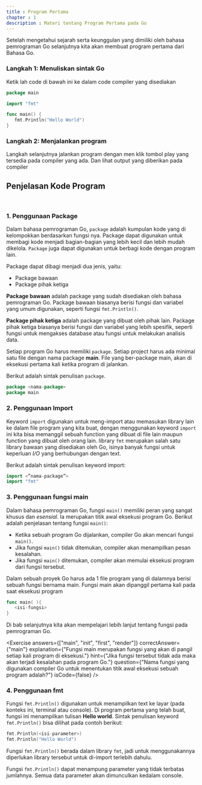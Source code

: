 ---
title : Program Pertama
chapter : 1
description : Materi tentang Program Pertama pada Go
---

Setelah mengetahui sejarah serta keunggulan yang dimiliki oleh bahasa
pemrograman Go selanjutnya kita akan membuat program pertama
dari Bahasa Go.

### Langkah 1: Menuliskan sintak Go

Ketik lah code di bawah ini ke dalam code compiler yang disediakan

```go
package main

import "fmt"

func main() {
   fmt.Println("Hello World")
}
```

### Langkah 2: Menjalankan program

Langkah selanjutnya jalankan program dengan men klik tombol play yang
tersedia pada compiler yang ada. Dan lihat output yang diberikan pada
compiler

<Compiler src="https://goplay.tools/snippet/ajjScwhi6eL"/>

## Penjelasan Kode Program
<br/>

### 1. Penggunaan Package

Dalam bahasa pemrograman Go, `package` adalah kumpulan kode yang di 
kelompokkan berdasarkan fungsi nya. Package dapat digunakan 
untuk membagi kode menjadi bagian-bagian yang lebih kecil dan lebih 
mudah dikelola. `Package` juga dapat digunakan untuk berbagi kode 
dengan program lain.

Package dapat dibagi menjadi dua jenis, yaitu:
- Package bawaan
- Package pihak ketiga

**Package bawaan** adalah package yang sudah disediakan oleh bahasa 
pemrograman Go. Package bawaan biasanya berisi fungsi dan variabel 
yang umum digunakan, seperti fungsi `fmt.Println()`.

**Package pihak ketiga** adalah package yang dibuat oleh pihak lain. 
Package pihak ketiga biasanya berisi fungsi dan variabel yang lebih 
spesifik, seperti fungsi untuk mengakses database atau fungsi untuk 
melakukan analisis data.

Setiap program Go harus memiliki `package`. Setiap project harus ada
minimal satu file dengan nama package **main**. File yang ber-package
main, akan di eksekusi pertama kali ketika program di jalankan.

Berikut adalah sintak penulisan `package`.

```go
package <nama-package>
package main
```

### 2. Penggunaan Import

Keyword `import` digunakan untuk meng-import atau memasukan
library lain ke dalam file program yang kita buat, dengan menggunakan keyword
`import` ini kita bisa memanggil sebuah function yang dibuat di file lain
maupun function yang dibuat oleh orang lain.
library `fmt` merupakan salah satu library bawaan yang disediakan oleh
Go, isinya banyak fungsi untuk keperluan _I/O_ yang berhubungan
dengan text.

Berikut adalah sintak penulisan keyword import:

```go
import <”nama-package”>
import "fmt"
```

### 3. Penggunaan fungsi main

Dalam bahasa pemrograman Go, fungsi `main()` memiliki peran yang 
sangat khusus dan *esensial*. Ia merupakan titik awal eksekusi program 
Go. Berikut adalah penjelasan tentang fungsi `main()`:

-  Ketika sebuah program Go dijalankan, compiler Go akan 
   mencari fungsi `main()`.
-  Jika fungsi `main()` tidak ditemukan, compiler akan menampilkan 
   pesan kesalahan.
-  Jika fungsi `main()` ditemukan, compiler akan memulai eksekusi 
   program dari fungsi tersebut.

Dalam sebuah proyek Go harus ada 1 file program yang di dalamnya 
berisi sebuah fungsi bernama main. Fungsi main akan dipanggil 
pertama kali pada saat eksekusi program
   
```go
func main( ){
   <isi-fungsi>
}
```

<Callout type='warning'>
Di bab selanjutnya kita akan mempelajari lebih lanjut tentang fungsi pada pemrograman Go.
</Callout>

<Exercise 
  answers={["main", "init", "first", "render"]}
  correctAnswer={"main"}
  explanation={"Fungsi main merupakan fungsi yang akan di pangil setiap kali program di eksekusi."}
  hint={"Jika fungsi tersebut tidak ada maka akan terjadi kesalahan pada program Go."}
  question={"Nama fungsi yang digunakan compiler Go untuk menentukan titik awal eksekusi sebuah program adalah?"}
  isCode={false}
/>

### 4. Penggunaan fmt

Fungsi `fmt.Println()` digunakan untuk menampilkan text ke layar (pada
konteks ini, terminal atau console). Di program pertama yang telah buat, 
fungsi ini menampilkan tulisan **Hello world**.
Sintak penulisan keyword `fmt.Println()` bisa dilihat pada contoh berikut:

```go
fmt.Println(<isi-parameter>)
fmt.Println("Hello World")
```

Fungsi `fmt.Println()` berada dalam library `fmt`, jadi untuk
menggunakannya diperlukan library tersebut untuk di-import terlebih
dahulu.

Fungsi `fmt.Println()` dapat menampung parameter yang tidak terbatas
jumlahnya. Semua data parameter akan dimunculkan kedalam console.
